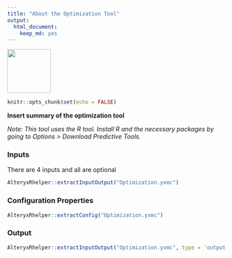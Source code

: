 ```yaml
---
title: "About the Optimization Tool"
output: 
  html_document: 
    keep_md: yes
---
```


<img src="../OptimizationIcon.png" width=100 height=100 />

```r
knitr::opts_chunk$set(echo = FALSE)
```

__Insert summary of the optimization tool__

_Note: This tool uses the R tool. Install R and the necessary packages by going to Options > Download Predictive Tools._

### Inputs

There are 4 inputs and all are optional

```r
AlteryxRhelper::extractInputOutput("Optimization.yxmc")
```

### Configuration Properties

```r
AlteryxRhelper::extractConfig("Optimization.yxmc")
```

### Output

```r
AlteryxRhelper::extractInputOutput("Optimization.yxmc", type = 'output')
```
